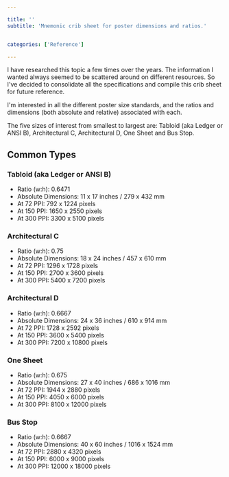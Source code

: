 ```yaml
---

title: ''
subtitle: 'Mnemonic crib sheet for poster dimensions and ratios.'


categories: ['Reference']

---
```



I have researched this topic a few times over the years. The information I wanted always seemed to be scattered around on different resources. So I've decided to consolidate all the specifications and compile this crib sheet for future reference.

I'm interested in all the different poster size standards, and the ratios and dimensions (both absolute and relative) associated with each.

The five sizes of interest from smallest to largest are: Tabloid (aka Ledger or ANSI B), Architectural C, Architectural D, One Sheet and Bus Stop.


<SectionImage file={assets[1001]} />


## Common Types

### Tabloid (aka Ledger or ANSI B)

- Ratio (w:h): 0.6471
- Absolute Dimensions: 11 x 17 inches / 279 x 432 mm
- At 72 PPI: 792 x 1224 pixels
- At 150 PPI: 1650 x 2550 pixels
- At 300 PPI: 3300 x 5100 pixels

### Architectural C
- Ratio (w:h): 0.75
- Absolute Dimensions: 18 x 24 inches / 457 x 610 mm
- At 72 PPI: 1296 x 1728 pixels
- At 150 PPI: 2700 x 3600 pixels
- At 300 PPI: 5400 x 7200 pixels

### Architectural D
- Ratio (w:h): 0.6667
- Absolute Dimensions: 24 x 36 inches / 610 x 914 mm
- At 72 PPI: 1728 x 2592 pixels
- At 150 PPI: 3600 x 5400 pixels
- At 300 PPI: 7200 x 10800 pixels

### One Sheet
- Ratio (w:h): 0.675
- Absolute Dimensions: 27 x 40 inches / 686 x 1016 mm
- At 72 PPI: 1944 x 2880 pixels
- At 150 PPI: 4050 x 6000 pixels
- At 300 PPI: 8100 x 12000 pixels

### Bus Stop
- Ratio (w:h): 0.6667
- Absolute Dimensions: 40 x 60 inches / 1016 x 1524 mm
- At 72 PPI: 2880 x 4320 pixels
- At 150 PPI: 6000 x 9000 pixels
- At 300 PPI: 12000 x 18000 pixels